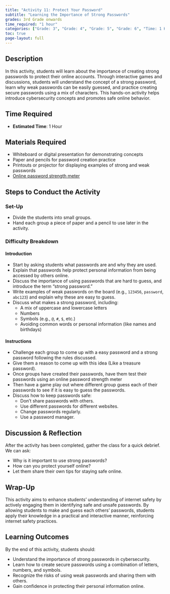 ```yaml
---
title: "Activity 11: Protect Your Password"
subtitle: "Learning the Importance of Strong Passwords"  
grades: 3rd Grade onwards
time_required: "1 hour"
categories: ["Grade: 3", "Grade: 4", "Grade: 5", "Grade: 6", "Time: 1 Hour"]
toc: true
page-layout: full
---
```


## Description

In this activity, students will learn about the importance of creating strong passwords to protect their online accounts. Through interactive games and discussions, students will understand the concept of a strong password, learn why weak passwords can be easily guessed, and practice creating secure passwords using a mix of characters. This hands-on activity helps introduce cybersecurity concepts and promotes safe online behavior.

## Time Required

- **Estimated Time**: 1 Hour

## Materials Required

- Whiteboard or digital presentation for demonstrating concepts
- Paper and pencils for password creation practice
- Printouts or projector for displaying examples of strong and weak passwords
- [Online password strength meter](https://www.passwordmonster.com/)

## Steps to Conduct the Activity

### Set-Up

- Divide the students into small groups.
- Hand each group a piece of paper and a pencil to use later in the activity.

### Difficulty Breakdown

#### Introduction

- Start by asking students what passwords are and why they are used. 
- Explain that passwords help protect personal information from being accessed by others online.
- Discuss the importance of using passwords that are hard to guess, and introduce the term “strong password.”
- Write examples of weak passwords on the board (e.g., `123456`, `password`, `abc123`) and explain why these are easy to guess.
- Discuss what makes a strong password, including:
    - A mix of uppercase and lowercase letters
    - Numbers
    - Symbols (e.g., `@`, `#`, `$`, etc.)
    - Avoiding common words or personal information (like names and birthdays)

#### Instructions

- Challenge each group to come up with a easy password and a strong password following the rules discussed.
- Give them a reason to come up with this idea (Like a treasure password).
- Once groups have created their passwords, have them test their passwords using an online password strength meter 
- Then have a game play out where different group guess each of their passwords to see if it is easy to guess the passwords.
- Discuss how to keep passwords safe:
    - Don’t share passwords with others.
    - Use different passwords for different websites.
    - Change passwords regularly.
    - Use a password manager.

## Discussion & Reflection

After the activity has been completed, gather the class for a quick debrief. We can ask:

- Why is it important to use strong passwords?
- How can you protect yourself online?
- Let them share their own tips for staying safe online.

## Wrap-Up

This activity aims to enhance students' understanding of internet safety by actively engaging them in identifying safe and unsafe  passwords. By allowing students to make and guess each others' passwords, students apply their knowledge in a practical and interactive manner, reinforcing internet safety practices.

## Learning Outcomes

By the end of this activity, students should:

- Understand the importance of strong passwords in cybersecurity.
- Learn how to create secure passwords using a combination of letters, numbers, and symbols.
- Recognize the risks of using weak passwords and sharing them with others.
- Gain confidence in protecting their personal information online.
